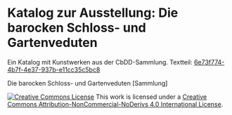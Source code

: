 # Katalog zur Ausstellung: Die barocken Schloss- und Gartenveduten

Ein Katalog mit Kunstwerken aus der CbDD-Sammlung. Textteil: [6e73f774-4b7f-4e37-937b-e11cc35c5bc8](https://www.deckenmalerei.eu/42d06165-58e7-4653-bfe4-3d5f7091fc33#6e73f774-4b7f-4e37-937b-e11cc35c5bc8)

Die barocken Schloss- und Gartenveduten [Sammlung]<br/>

<a rel="license" href="https://creativecommons.org/licenses/by-nc-nd/4.0/"><img alt="Creative Commons License" style="border-width:0" src="https://licensebuttons.net/l/by-nc-nd/4.0/88x31.png" /></a> This work is licensed under a <a rel="license" href="https://creativecommons.org/licenses/by-nc-nd/4.0/">Creative Commons Attribution-NonCommercial-NoDerivs 4.0 International License</a>.

